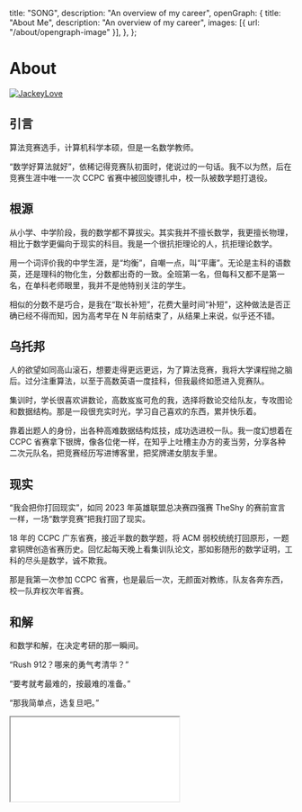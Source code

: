 
  title: "SONG",
  description: "An overview of my career",
  openGraph: {
    title: "About Me",
    description: "An overview of my career",
    images: [{ url: "/about/opengraph-image" }],
  },
};

# About

<a href="https://twitter.com/zhousongjie" target="_blank">
  <Image
    src="/images/avatar.png"
    alt="JackeyLove"
    className="rounded-full bg-gray-100 block mt-2 mb-5 mx-auto sm:float-right sm:ml-5 sm:mb-5 grayscale hover:grayscale-0"
    unoptimized
    width={160}
    height={160}
    priority
  />
</a>

## 引言

算法竞赛选手，计算机科学本硕，但是一名数学教师。

“数学好算法就好”，依稀记得竞赛队初面时，佬说过的一句话。我不以为然，后在竞赛生涯中唯一一次 CCPC 省赛中被回旋镖扎中，校一队被数学题打退役。

## 根源

从小学、中学阶段，我的数学都不算拔尖。其实我并不擅长数学，我更擅长物理，相比于数学更偏向于现实的科目。我是一个很抗拒理论的人，抗拒理论数学。

用一个词评价我的中学生涯，是“均衡”，自嘲一点，叫“平庸”。无论是主科的语数英，还是理科的物化生，分数都出奇的一致。全班第一名，但每科又都不是第一名，在单科老师眼里，我并不是他特别关注的学生。

相似的分数不是巧合，是我在“取长补短”，花费大量时间“补短”，这种做法是否正确已经不得而知，因为高考早在 N 年前结束了，从结果上来说，似乎还不错。

## 乌托邦

人的欲望如同高山滚石，想要走得更远更远，为了算法竞赛，我将大学课程抛之脑后。过分注重算法，以至于高数英语一度挂科，但我最终如愿进入竞赛队。

集训时，学长很喜欢讲数论，高数岌岌可危的我，选择将数论交给队友，专攻图论和数据结构。那是一段很充实时光，学习自己喜欢的东西，累并快乐着。

靠着出题人的身份，出各种高难数据结构炫技，成功选进校一队。我一度幻想着在 CCPC 省赛拿下银牌，像各位佬一样，在知乎上吐槽主办方的麦当劳，分享各种二次元队名，把竞赛经历写进博客里，把奖牌递女朋友手里。

## 现实

“我会把你打回现实”，如同 2023 年英雄联盟总决赛四强赛 TheShy 的赛前宣言一样，一场“数学竞赛”把我打回了现实。

18 年的 CCPC 广东省赛，接近半数的数学题，将 ACM 弱校统统打回原形，一题拿铜牌创造省赛历史。回忆起每天晚上看集训队论文，那如影随形的数学证明，工科的尽头是数学，诚不欺我。

那是我第一次参加 CCPC 省赛，也是最后一次，无颜面对教练，队友各奔东西，校一队弃权次年省赛。

## 和解

和数学和解，在决定考研的那一瞬间。

“Rush 912？哪来的勇气考清华？”

“要考就考最难的，按最难的准备。”

“那我简单点，选复旦吧。”

<iframe
  className="w-full rounded-[10px]" height={52}
  src="//music.163.com/outchain/player?type=2&id=1876121078&auto=1&height=32"
/>

